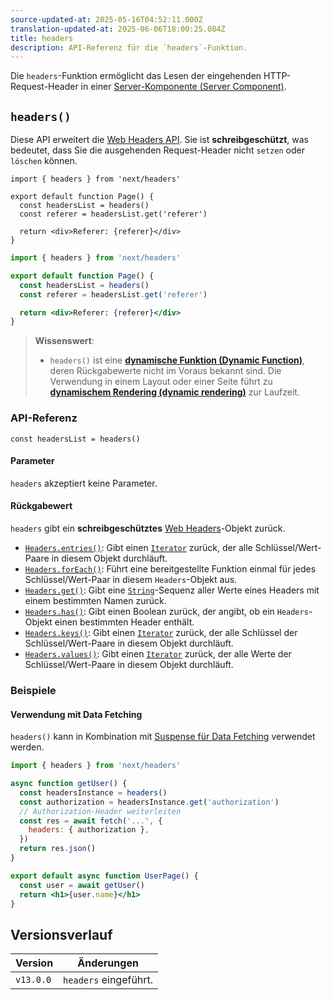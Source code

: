 ```yaml
---
source-updated-at: 2025-05-16T04:52:11.000Z
translation-updated-at: 2025-06-06T18:00:25.084Z
title: headers
description: API-Referenz für die `headers`-Funktion.
---
```


Die `headers`-Funktion ermöglicht das Lesen der eingehenden HTTP-Request-Header in einer [Server-Komponente (Server Component)](/docs/app/building-your-application/rendering/server-components).

## `headers()`

Diese API erweitert die [Web Headers API](https://developer.mozilla.org/docs/Web/API/Headers). Sie ist **schreibgeschützt**, was bedeutet, dass Sie die ausgehenden Request-Header nicht `setzen` oder `löschen` können.

```tsx filename="app/page.tsx" switcher
import { headers } from 'next/headers'

export default function Page() {
  const headersList = headers()
  const referer = headersList.get('referer')

  return <div>Referer: {referer}</div>
}
```

```jsx filename="app/page.js" switcher
import { headers } from 'next/headers'

export default function Page() {
  const headersList = headers()
  const referer = headersList.get('referer')

  return <div>Referer: {referer}</div>
}
```

> **Wissenswert**:
>
> - `headers()` ist eine **[dynamische Funktion (Dynamic Function)](/docs/app/building-your-application/rendering/server-components#server-rendering-strategies#dynamic-functions)**, deren Rückgabewerte nicht im Voraus bekannt sind. Die Verwendung in einem Layout oder einer Seite führt zu **[dynamischem Rendering (dynamic rendering)](/docs/app/building-your-application/rendering/server-components#dynamic-rendering)** zur Laufzeit.

### API-Referenz

```tsx
const headersList = headers()
```

#### Parameter

`headers` akzeptiert keine Parameter.

#### Rückgabewert

`headers` gibt ein **schreibgeschütztes** [Web Headers](https://developer.mozilla.org/docs/Web/API/Headers)-Objekt zurück.

- [`Headers.entries()`](https://developer.mozilla.org/docs/Web/API/Headers/entries): Gibt einen [`Iterator`](https://developer.mozilla.org/docs/Web/JavaScript/Reference/Iteration_protocols) zurück, der alle Schlüssel/Wert-Paare in diesem Objekt durchläuft.
- [`Headers.forEach()`](https://developer.mozilla.org/docs/Web/API/Headers/forEach): Führt eine bereitgestellte Funktion einmal für jedes Schlüssel/Wert-Paar in diesem `Headers`-Objekt aus.
- [`Headers.get()`](https://developer.mozilla.org/docs/Web/API/Headers/get): Gibt eine [`String`](https://developer.mozilla.org/docs/Web/JavaScript/Reference/Global_Objects/String)-Sequenz aller Werte eines Headers mit einem bestimmten Namen zurück.
- [`Headers.has()`](https://developer.mozilla.org/docs/Web/API/Headers/has): Gibt einen Boolean zurück, der angibt, ob ein `Headers`-Objekt einen bestimmten Header enthält.
- [`Headers.keys()`](https://developer.mozilla.org/docs/Web/API/Headers/keys): Gibt einen [`Iterator`](https://developer.mozilla.org/docs/Web/JavaScript/Reference/Iteration_protocols) zurück, der alle Schlüssel der Schlüssel/Wert-Paare in diesem Objekt durchläuft.
- [`Headers.values()`](https://developer.mozilla.org/docs/Web/API/Headers/values): Gibt einen [`Iterator`](https://developer.mozilla.org/docs/Web/JavaScript/Reference/Iteration_protocols) zurück, der alle Werte der Schlüssel/Wert-Paare in diesem Objekt durchläuft.

### Beispiele

#### Verwendung mit Data Fetching

`headers()` kann in Kombination mit [Suspense für Data Fetching](/docs/app/building-your-application/data-fetching/fetching-caching-and-revalidating) verwendet werden.

```jsx filename="app/page.js"
import { headers } from 'next/headers'

async function getUser() {
  const headersInstance = headers()
  const authorization = headersInstance.get('authorization')
  // Authorization-Header weiterleiten
  const res = await fetch('...', {
    headers: { authorization },
  })
  return res.json()
}

export default async function UserPage() {
  const user = await getUser()
  return <h1>{user.name}</h1>
}
```

## Versionsverlauf

| Version   | Änderungen               |
| --------- | ------------------------ |
| `v13.0.0` | `headers` eingeführt.    |